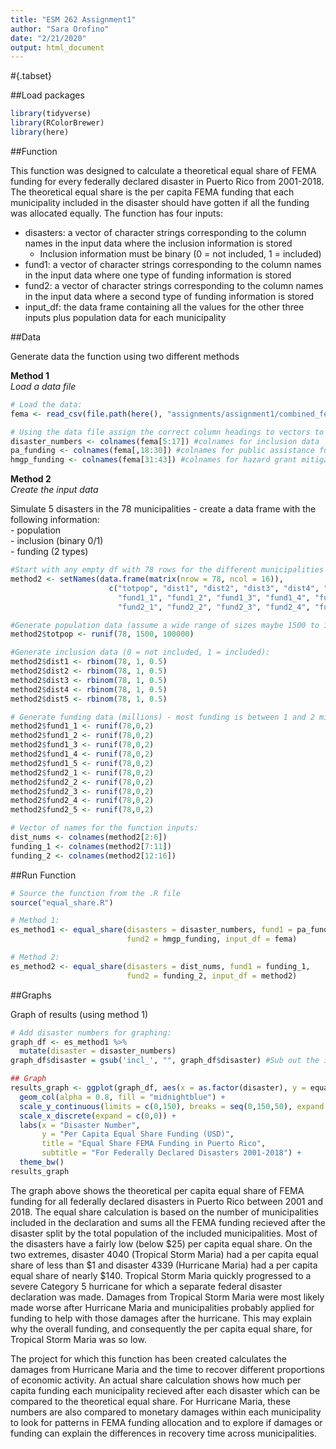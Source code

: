 ```yaml
---
title: "ESM 262 Assignment1"
author: "Sara Orofino"
date: "2/21/2020"
output: html_document
---
```


#{.tabset}

##Load packages

```r
library(tidyverse)
library(RColorBrewer)
library(here)
```

##Function

This function was designed to calculate a theoretical equal share of FEMA funding for every federally declared disaster in Puerto Rico from 2001-2018. The theoretical equal share is the per capita FEMA funding that each municipality included in the disaster should have gotten if all the funding was allocated equally. The function has four inputs:

  - disasters: a vector of character strings corresponding to the column names in the input data where the inclusion information is stored  
      - Inclusion information must be binary (0 = not included, 1 = included)  
  - fund1: a vector of character strings corresponding to the column names in the input data where one type of funding information is stored  
  - fund2: a vector of character strings corresponding to the column names in the input data where a second type of funding information is stored  
  - input_df: the data frame containing all the values for the other three inputs plus population data for each municipality  
  

##Data

Generate data the function using two different methods  

**Method 1**  
*Load a data file*      


```r
# Load the data:
fema <- read_csv(file.path(here(), "assignments/assignment1/combined_fema_funding.csv"))

# Using the data file assign the correct column headings to vectors to make the other three inputs:
disaster_numbers <- colnames(fema[5:17]) #colnames for inclusion data
pa_funding <- colnames(fema[,18:30]) #colnames for public assistance funding data
hmgp_funding <- colnames(fema[31:43]) #colnames for hazard grant mitigation program data

```



**Method 2**  
*Create the input data*  

Simulate 5 disasters in the 78 municipalities - create a data frame with the following information:  
  - population  
  - inclusion (binary 0/1)  
  - funding (2 types)  

```r
#Start with any empty df with 78 rows for the different municipalities and 16 columns:
method2 <- setNames(data.frame(matrix(nrow = 78, ncol = 16)),
                      c("totpop", "dist1", "dist2", "dist3", "dist4", "dist5",
                        "fund1_1", "fund1_2", "fund1_3", "fund1_4", "fund1_5",
                        "fund2_1", "fund2_2", "fund2_3", "fund2_4", "fund2_5"))

#Generate population data (assume a wide range of sizes maybe 1500 to 100,000 but all equally likely)
method2$totpop <- runif(78, 1500, 100000)

#Generate inclusion data (0 = not included, 1 = included):
method2$dist1 <- rbinom(78, 1, 0.5)
method2$dist2 <- rbinom(78, 1, 0.5)
method2$dist3 <- rbinom(78, 1, 0.5)
method2$dist4 <- rbinom(78, 1, 0.5)
method2$dist5 <- rbinom(78, 1, 0.5)

# Generate funding data (millions) - most funding is between 1 and 2 million:
method2$fund1_1 <- runif(78,0,2)
method2$fund1_2 <- runif(78,0,2)
method2$fund1_3 <- runif(78,0,2)
method2$fund1_4 <- runif(78,0,2)
method2$fund1_5 <- runif(78,0,2)
method2$fund2_1 <- runif(78,0,2)
method2$fund2_2 <- runif(78,0,2)
method2$fund2_3 <- runif(78,0,2)
method2$fund2_4 <- runif(78,0,2)
method2$fund2_5 <- runif(78,0,2)

# Vector of names for the function inputs:
dist_nums <- colnames(method2[2:6])
funding_1 <- colnames(method2[7:11])
funding_2 <- colnames(method2[12:16])
```


##Run Function
```r

# Source the function from the .R file
source("equal_share.R")

# Method 1:
es_method1 <- equal_share(disasters = disaster_numbers, fund1 = pa_funding,
                          fund2 = hmgp_funding, input_df = fema)

# Method 2:
es_method2 <- equal_share(disasters = dist_nums, fund1 = funding_1,
                          fund2 = funding_2, input_df = method2)
```


##Graphs

Graph of results (using method 1)      

```r
# Add disaster numbers for graphing:
graph_df <- es_method1 %>% 
  mutate(disaster = disaster_numbers)
graph_df$disaster = gsub('incl_', "", graph_df$disaster) #Sub out the incl_ in the disaster numbers

## Graph
results_graph <- ggplot(graph_df, aes(x = as.factor(disaster), y = equal_share_dollar)) +
  geom_col(alpha = 0.8, fill = "midnightblue") + 
  scale_y_continuous(limits = c(0,150), breaks = seq(0,150,50), expand = c(0,0)) +
  scale_x_discrete(expand = c(0,0)) +
  labs(x = "Disaster Number",
       y = "Per Capita Equal Share Funding (USD)",
       title = "Equal Share FEMA Funding in Puerto Rico",
       subtitle = "For Federally Declared Disasters 2001-2018") +
  theme_bw()
results_graph
```

The graph above shows the theoretical per capita equal share of FEMA funding for all federally declared disasters in Puerto Rico between 2001 and 2018. The equal share calculation is based on the number of municipalities included in the declaration and sums all the FEMA funding recieved after the disaster split by the total population of the included municipalities. Most of the disasters have a fairly low (below \$25) per capita equal share. On the two extremes, disaster 4040 (Tropical Storm Maria) had a per capita equal share of less than \$1 and disaster 4339 (Hurricane Maria) had a per capita equal share of nearly \$140. Tropical Storm Maria quickly progressed to a severe Category 5 hurricane for which a separate federal disaster declaration was made. Damages from Tropical Storm Maria were most likely made worse after Hurricane Maria and municipalities probably applied for funding to help with those damages after the hurricane. This may explain why the overall funding, and consequently the per capita equal share, for Tropical Storm Maria was so low.    

The project for which this function has been created calculates the damages from Hurricane Maria and the time to recover different proportions of economic activity. An actual share calculation shows how much per capita funding each municipality recieved after each disaster which can be compared to the theoretical equal share. For Hurricane Maria, these numbers are also compared to monetary damages within each municipality to look for patterns in FEMA funding allocation and to explore if damages or funding can explain the differences in recovery time across municipalities.     

